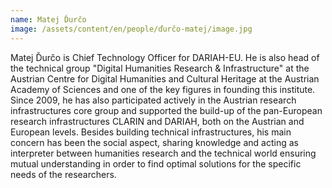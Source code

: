 ```yaml
---
name: Matej Ďurčo
image: /assets/content/en/people/ďurčo-matej/image.jpg
---
```

Matej Ďurčo is Chief Technology Officer for DARIAH-EU. He is also head of the technical group "Digital Humanities Research & Infrastructure" at the Austrian Centre for Digital Humanities and Cultural Heritage at the Austrian Academy of Sciences and one of the key figures in founding this institute. Since 2009, he has also participated actively in the Austrian research infrastructures core group and supported the build-up of the pan-European research infrastructures CLARIN and DARIAH, both on the Austrian and European levels. Besides building technical infrastructures, his main concern has been the social aspect, sharing knowledge and acting as interpreter between humanities research and the technical world ensuring mutual understanding in order to find optimal solutions for the specific needs of the researchers.
